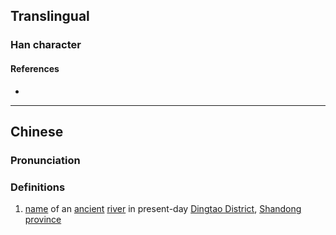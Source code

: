 {{character info/new}}
==Translingual==

===Han character===
{{Han char|rn=85|rad=水|as=13|sn=16|four=34181|canj=EDDO|ids=⿰氵楚}}

====References====
* {{Han ref|kx=0655.010|dkj=18455|dj=1065.100|hdz=31753.050|uh=6FCB|ud=28619|bh=E9EA|bd=59882}}

----

==Chinese==
{{zh-forms}}

===Pronunciation===
{{zh-pron
|m=chǔ
|c=co2
|mc=y
|oc=y
|ma=
|cat=pn
}}

===Definitions===
{{zh-hanzi}}

# [[name]] of an [[ancient]] [[river]] in present-day [[w:Dingtao District|Dingtao District]], [[Shandong]] [[province]]